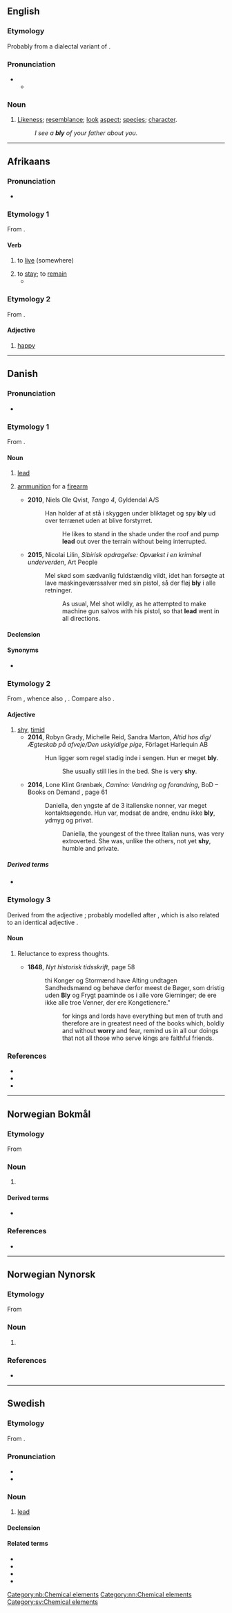 {{also|Bly|blý}}
==English==

===Etymology===
Probably from a dialectal variant of {{m|en|blee||complexion, aspect, colour, hue}}.

===Pronunciation===
* {{IPA|en|/blaɪ/}}
** {{audio|en|LL-Q1860 (eng)-Vealhurl-bly.wav|Audio (UK)}}

===Noun===
{{en-noun|blies}}

# {{lb|en|now|chiefly|dialectal}} [[likeness|Likeness]]; [[resemblance]]; [[look]] [[aspect]]; [[species]]; [[character]].
#: ''I see a '''bly''' of your father about you.''

----

==Afrikaans==

===Pronunciation===
* {{IPA|af|/bləi/}}

===Etymology 1===
From {{der|af|nl|blijven}}.

====Verb====
{{af-verb|blywende}}

# to [[live]] (somewhere)
#:{{ux|af|Ons '''bly''' in 'n dorpie by die see.|We '''live''' in a small village near the sea.}}
# to [[stay]]; to [[remain]]
#*{{quote-song|af|lyricist=C.J. Langenhoven|composer=M.L. de Villiers|location=South Africa|title=Die Stem van Suid-Afrika|year=1921|passage=Dat die erwe van ons vadere, vir ons kinders erwe '''bly'''.|translation=That the heritage of our fathers, for our children heritage '''remain'''.}}
#:{{ux|af|Hulle '''bly''' sit in die motor.|They '''continue''' to sit in the car.}}

===Etymology 2===
From {{der|af|nl|blij}}.

====Adjective====
{{af-adj}}

# [[happy]]
#:{{ux|af|Ek is baie '''bly''' vir jou!|I am very happy for you!}}

----

==Danish==
{{was fwotd|da|2017|November|20}}
===Pronunciation===
* {{IPA|da|[ˈb̥lyːˀ]}}

===Etymology 1===
From {{inh|da|non|blý}}.

====Noun====
{{da-noun|et|-}}

# [[lead]] {{gloss|metal}}
# {{lb|da|informal}} [[ammunition]] for a [[firearm]]
#* '''2010''', Niels Ole Qvist, ''Tango 4'', Gyldendal A/S {{ISBN|9788702106442}}
#*: Han holder af at stå i skyggen under bliktaget og spy '''bly''' ud over terrænet uden at blive forstyrret.
#*:: He likes to stand in the shade under the roof and pump '''lead''' out over the terrain without being interrupted.
#* '''2015''', Nicolai Lilin, ''Sibirisk opdragelse: Opvækst i en kriminel underverden'', Art People {{ISBN|9788771377347}}
#*: Mel skød som sædvanlig fuldstændig vildt, idet han forsøgte at lave maskingeværssalver med sin pistol, så der fløj '''bly''' i alle retninger.
#*:: As usual, Mel shot wildly, as he attempted to make machine gun salvos with his pistol, so that '''lead''' went in all directions.

====Declension====
{{da-noun-infl|et|n=sg}}

====Synonyms====
* {{sense|metal}} {{l|da|plumbum}} {{qualifier|rare}}

===Etymology 2===
From {{inh|da|non|*bljúgr}}, whence also {{cog|is|bljúgur}}, {{cog|sv|blyg}}. Compare also {{cog|gmh|bliuc}}.

====Adjective====
{{da-adj}}

# [[shy]], [[timid]]
#* '''2014''', Robyn Grady, Michelle Reid, Sandra Marton, ''Altid hos dig/Ægteskab på afveje/Den uskyldige pige'', Förlaget Harlequin AB {{ISBN|9789150784039}}
#*: Hun ligger som regel stadig inde i sengen. Hun er meget '''bly'''.
#*:: She usually still lies in the bed. She is very '''shy'''.
#* '''2014''', Lone Klint Grønbæk, ''Camino: Vandring og forandring'', BoD – Books on Demand {{ISBN|9788771450989}}, page 61
#*: Daniella, den yngste af de 3 italienske nonner, var meget kontaktsøgende. Hun var, modsat de andre, endnu ikke '''bly''', ydmyg og privat.
#*:: Daniella, the youngest of the three Italian nuns, was very extroverted. She was, unlike the others, not yet '''shy''', humble and private.

=====Derived terms=====
* {{l|da|bly viol}}

===Etymology 3===
Derived from the adjective {{m|da|bly}}; probably modelled after {{m|da|sky||shyness}}, which is also related to an identical adjective {{m|da|sky||shy}}.

====Noun====
{{da-noun}}

# {{lb|da|archaic}} Reluctance to express thoughts.
#* '''1848''', ''Nyt historisk tidsskrift'', page 58
#*: thi Konger og Stormænd have Alting undtagen Sandhedsmænd og behøve derfor meest de Bøger, som dristig uden '''Bly''' og Frygt paaminde os i alle vore Gierninger; de ere ikke alle troe Venner, der ere Kongetienere."
#*:: for kings and lords have everything but men of truth and therefore are in greatest need of the books which, boldly and without '''worry''' and fear, remind us in all our doings that not all those who serve kings are faithful friends.

===References===
* {{R:DDO}}
* {{R:DDO|bly,2}}
* {{R:ODS online|bly}}

----

==Norwegian Bokmål==
{{wikipedia|lang=no}}

===Etymology===
From {{der|nb|non|blý}}

===Noun===
{{nb-noun-nu}}

# {{l|en|lead}} {{q|material and chemical element, symbol '''[[Pb]]'''}}

====Derived terms====
* {{l|nb|blyfri}}

===References===
* {{R:The Bokmål Dictionary}}
[[Category:nb:Chemical elements]]

----

==Norwegian Nynorsk==
{{wikipedia|lang=nn}}

===Etymology===
From {{der|nn|non|blý}}

===Noun===
{{nn-noun-nu}}

# {{l|en|lead}} {{q|material and chemical element, symbol '''[[Pb]]'''}}

===References===
* {{R:The Nynorsk Dictionary}}
[[Category:nn:Chemical elements]]

----

==Swedish==

===Etymology===
From {{der|sv|non|blý}}.

===Pronunciation===
* {{IPA|sv|/blyː/}}
* {{audio|sv|Sv-bly.ogg|audio}}

===Noun===
{{sv-noun|n|-}}

# [[lead]] {{q|chemical element}}

====Declension====
{{sv-noun-unc-irreg-n|2=blyet}}

====Related terms====
* {{l|sv|blyad}}
* {{l|sv|blyfri}}
* {{l|sv|blyerts}}
* {{l|sv|blytung}}

[[Category:sv:Chemical elements]]